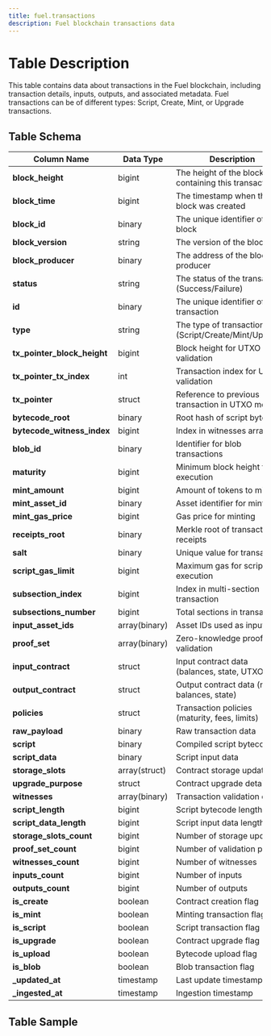 ```yaml
---
title: fuel.transactions
description: Fuel blockchain transactions data
---
```


# Table Description

This table contains data about transactions in the Fuel blockchain, including transaction details, inputs, outputs, and associated metadata. Fuel transactions can be of different types: Script, Create, Mint, or Upgrade transactions.

## Table Schema

| Column Name | Data Type | Description |
|------------|-----------|-------------|
| **block_height** | bigint | The height of the block containing this transaction |
| **block_time** | bigint | The timestamp when the block was created |
| **block_id** | binary | The unique identifier of the block |
| **block_version** | string | The version of the block |
| **block_producer** | binary | The address of the block producer |
| **status** | string | The status of the transaction (Success/Failure) |
| **id** | binary | The unique identifier of the transaction |
| **type** | string | The type of transaction (Script/Create/Mint/Upgrade) |
| **tx_pointer_block_height** | bigint | Block height for UTXO validation |
| **tx_pointer_tx_index** | int | Transaction index for UTXO validation |
| **tx_pointer** | struct | Reference to previous transaction in UTXO model |
| **bytecode_root** | binary | Root hash of script bytecode |
| **bytecode_witness_index** | bigint | Index in witnesses array |
| **blob_id** | binary | Identifier for blob transactions |
| **maturity** | bigint | Minimum block height for execution |
| **mint_amount** | bigint | Amount of tokens to mint |
| **mint_asset_id** | binary | Asset identifier for minting |
| **mint_gas_price** | bigint | Gas price for minting |
| **receipts_root** | binary | Merkle root of transaction receipts |
| **salt** | binary | Unique value for transaction |
| **script_gas_limit** | bigint | Maximum gas for script execution |
| **subsection_index** | bigint | Index in multi-section transaction |
| **subsections_number** | bigint | Total sections in transaction |
| **input_asset_ids** | array(binary) | Asset IDs used as inputs |
| **proof_set** | array(binary) | Zero-knowledge proofs for validation |
| **input_contract** | struct | Input contract data (balances, state, UTXO) |
| **output_contract** | struct | Output contract data (new balances, state) |
| **policies** | struct | Transaction policies (maturity, fees, limits) |
| **raw_payload** | binary | Raw transaction data |
| **script** | binary | Compiled script bytecode |
| **script_data** | binary | Script input data |
| **storage_slots** | array(struct) | Contract storage updates |
| **upgrade_purpose** | struct | Contract upgrade details |
| **witnesses** | array(binary) | Transaction validation data |
| **script_length** | bigint | Script bytecode length |
| **script_data_length** | bigint | Script input data length |
| **storage_slots_count** | bigint | Number of storage updates |
| **proof_set_count** | bigint | Number of validation proofs |
| **witnesses_count** | bigint | Number of witnesses |
| **inputs_count** | bigint | Number of inputs |
| **outputs_count** | bigint | Number of outputs |
| **is_create** | boolean | Contract creation flag |
| **is_mint** | boolean | Minting transaction flag |
| **is_script** | boolean | Script transaction flag |
| **is_upgrade** | boolean | Contract upgrade flag |
| **is_upload** | boolean | Bytecode upload flag |
| **is_blob** | boolean | Blob transaction flag |
| **_updated_at** | timestamp | Last update timestamp |
| **_ingested_at** | timestamp | Ingestion timestamp |

## Table Sample


<TableSample tableSchema="fuel" tableName="transactions" /> 